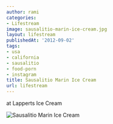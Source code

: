 ```yaml
---
author: rami
categories:
- Lifestream
image: sausalitio-marin-ice-cream.jpg
layout: lifestream
publishedAt: '2012-09-02'
tags:
- usa
- california
- sausalitio
- food-porn
- instagram
title: Sausalitio Marin Ice Cream
url: lifestream
---
```


at Lapperts Ice Cream

![Sausalitio Marin Ice Cream](/assets/images/content/lifestream/sausalitio-marin-ice-cream.jpg)